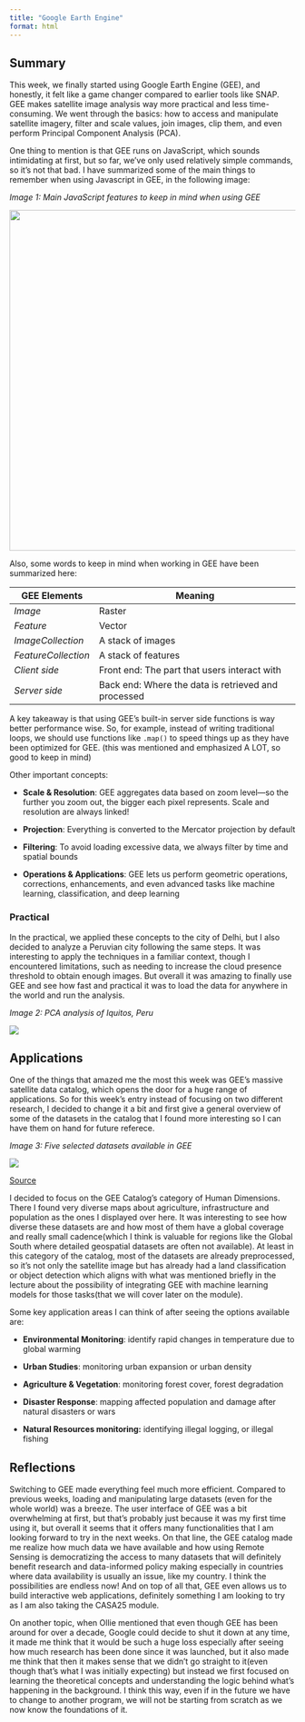 ```yaml
---
title: "Google Earth Engine"
format: html
---
```


## **Summary**

This week, we finally started using Google Earth Engine (GEE), and honestly, it felt like a game changer compared to earlier tools like SNAP. GEE makes satellite image analysis way more practical and less time-consuming. We went through the basics: how to access and manipulate satellite imagery, filter and scale values, join images, clip them, and even perform Principal Component Analysis (PCA).

One thing to mention is that GEE runs on JavaScript, which sounds intimidating at first, but so far, we’ve only used relatively simple commands, so it’s not that bad. I have summarized some of the main things to remember when using Javascript in GEE, in the following image:

*Image 1:* *Main JavaScript features to keep in mind when using GEE*

![](images/w6_javascript.png){fig-align="center" width="600"}

Also, some words to keep in mind when working in GEE have been summarized here:

| GEE Elements        | Meaning                                             |
|---------------------|---------------------------------------------------|
| *Image*             | Raster                                              |
| *Feature*           | Vector                                              |
| *ImageCollection*   | A stack of images                                   |
| *FeatureCollection* | A stack of features                                 |
| *Client side*       | Front end: The part that users interact with        |
| *Server side*       | Back end: Where the data is retrieved and processed |

A key takeaway is that using GEE’s built-in server side functions is way better performance wise. So, for example, instead of writing traditional loops, we should use functions like `.map()` to speed things up as they have been optimized for GEE. (this was mentioned and emphasized A LOT, so good to keep in mind)

Other important concepts:

-   **Scale & Resolution**: GEE aggregates data based on zoom level—so the further you zoom out, the bigger each pixel represents. Scale and resolution are always linked!

-   **Projection**: Everything is converted to the Mercator projection by default

-   **Filtering**: To avoid loading excessive data, we always filter by time and spatial bounds

-   **Operations & Applications**: GEE lets us perform geometric operations, corrections, enhancements, and even advanced tasks like machine learning, classification, and deep learning

### Practical

In the practical, we applied these concepts to the city of Delhi, but I also decided to analyze a Peruvian city following the same steps. It was interesting to apply the techniques in a familiar context, though I encountered limitations, such as needing to increase the cloud presence threshold to obtain enough images. But overall it was amazing to finally use GEE and see how fast and practical it was to load the data for anywhere in the world and run the analysis.

*Image 2:* *PCA analysis of Iquitos, Peru*

![](images/w6_iquitos.png){fig-align="center"}

## **Applications**

One of the things that amazed me the most this week was GEE’s massive satellite data catalog, which opens the door for a huge range of applications. So for this week's entry instead of focusing on two different research, I decided to change it a bit and first give a general overview of some of the datasets in the catalog that I found more interesting so I can have them on hand for future referece.

*Image 3: Five selected datasets available in GEE*

![](images/gee_app.png){fig-align="center"}

[Source](https://developers.google.com/earth-engine/datasets)

I decided to focus on the GEE Catalog's category of Human Dimensions. There I found very diverse maps about agriculture, infrastructure and population as the ones I displayed over here. It was interesting to see how diverse these datasets are and how most of them have a global coverage and really small cadence(which I think is valuable for regions like the Global South where detailed geospatial datasets are often not available). At least in this category of the catalog, most of the datasets are already preprocessed, so it's not only the satellite image but has already had a land classification or object detection which aligns with what was mentioned briefly in the lecture about the possibility of integrating GEE with machine learning models for those tasks(that we will cover later on the module).

Some key application areas I can think of after seeing the options available are:

-   **Environmental Monitoring**: identify rapid changes in temperature due to global warming

-   **Urban Studies**: monitoring urban expansion or urban density

-   **Agriculture & Vegetation**: monitoring forest cover, forest degradation

-   **Disaster Response**: mapping affected population and damage after natural disasters or wars

-   **Natural Resources monitoring:** identifying illegal logging, or illegal fishing

## **Reflections**

Switching to GEE made everything feel much more efficient. Compared to previous weeks, loading and manipulating large datasets (even for the whole world) was a breeze. The user interface of GEE was a bit overwhelming at first, but that’s probably just because it was my first time using it, but overall it seems that it offers many functionalities that I am looking forward to try in the next weeks. On that line, the GEE catalog made me realize how much data we have available and how using Remote Sensing is democratizing the access to many datasets that will definitely benefit research and data-informed policy making especially in countries where data availability is usually an issue, like my country. I think the possibilities are endless now! And on top of all that, GEE even allows us to build interactive web applications, definitely something I am looking to try as I am also taking the CASA25 module.

On another topic, when Ollie mentioned that even though GEE has been around for over a decade, Google could decide to shut it down at any time, it made me think that it would be such a huge loss especially after seeing how much research has been done since it was launched, but it also made me think that then it makes sense that we didn't go straight to it(even though that's what I was initially expecting) but instead we first focused on learning the theoretical concepts and understanding the logic behind what’s happening in the background. I think this way, even if in the future we have to change to another program, we will not be starting from scratch as we now know the foundations of it.
